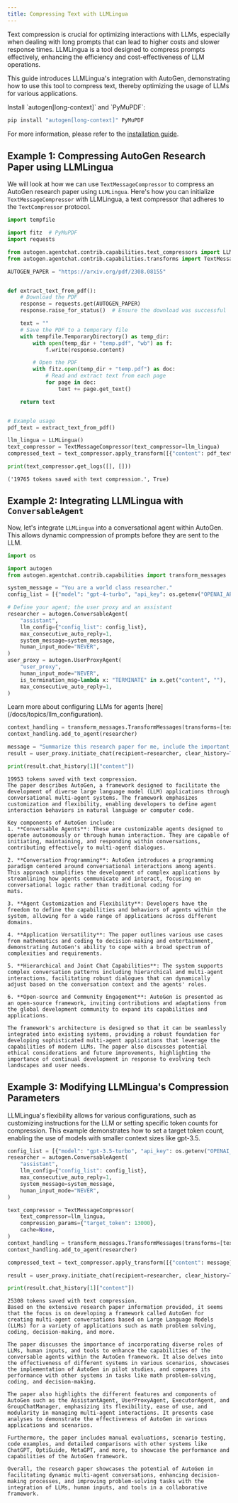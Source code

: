 ```yaml
---
title: Compressing Text with LLMLingua
---
```


Text compression is crucial for optimizing interactions with LLMs, especially when dealing with long prompts that can lead to higher costs and slower response times. LLMLingua is a tool designed to compress prompts effectively, enhancing the efficiency and cost-effectiveness of LLM operations.

This guide introduces LLMLingua's integration with AutoGen, demonstrating how to use this tool to compress text, thereby optimizing the usage of LLMs for various applications.

<div class="info">
<Info>
Install `autogen[long-context]` and `PyMuPDF`:

```bash
pip install "autogen[long-context]" PyMuPDF
```

For more information, please refer to the [installation guide](/docs/installation/).

</Info>
</div>

## Example 1: Compressing AutoGen Research Paper using LLMLingua

We will look at how we can use `TextMessageCompressor` to compress an AutoGen research paper using `LLMLingua`. Here's how you can initialize `TextMessageCompressor` with LLMLingua, a text compressor that adheres to the `TextCompressor` protocol.

```python
import tempfile

import fitz  # PyMuPDF
import requests

from autogen.agentchat.contrib.capabilities.text_compressors import LLMLingua
from autogen.agentchat.contrib.capabilities.transforms import TextMessageCompressor

AUTOGEN_PAPER = "https://arxiv.org/pdf/2308.08155"


def extract_text_from_pdf():
    # Download the PDF
    response = requests.get(AUTOGEN_PAPER)
    response.raise_for_status()  # Ensure the download was successful

    text = ""
    # Save the PDF to a temporary file
    with tempfile.TemporaryDirectory() as temp_dir:
        with open(temp_dir + "temp.pdf", "wb") as f:
            f.write(response.content)

        # Open the PDF
        with fitz.open(temp_dir + "temp.pdf") as doc:
            # Read and extract text from each page
            for page in doc:
                text += page.get_text()

    return text


# Example usage
pdf_text = extract_text_from_pdf()

llm_lingua = LLMLingua()
text_compressor = TextMessageCompressor(text_compressor=llm_lingua)
compressed_text = text_compressor.apply_transform([{"content": pdf_text}])

print(text_compressor.get_logs([], []))
```

```console
('19765 tokens saved with text compression.', True)
```

## Example 2: Integrating LLMLingua with `ConversableAgent`

Now, let's integrate `LLMLingua` into a conversational agent within AutoGen. This allows dynamic compression of prompts before they are sent to the LLM.

```python
import os

import autogen
from autogen.agentchat.contrib.capabilities import transform_messages

system_message = "You are a world class researcher."
config_list = [{"model": "gpt-4-turbo", "api_key": os.getenv("OPENAI_API_KEY")}]

# Define your agent; the user proxy and an assistant
researcher = autogen.ConversableAgent(
    "assistant",
    llm_config={"config_list": config_list},
    max_consecutive_auto_reply=1,
    system_message=system_message,
    human_input_mode="NEVER",
)
user_proxy = autogen.UserProxyAgent(
    "user_proxy",
    human_input_mode="NEVER",
    is_termination_msg=lambda x: "TERMINATE" in x.get("content", ""),
    max_consecutive_auto_reply=1,
)
```

<div class="tip">
  <Info>
    Learn more about configuring LLMs for agents
    [here](/docs/topics/llm_configuration).
  </Info>
</div>

```python
context_handling = transform_messages.TransformMessages(transforms=[text_compressor])
context_handling.add_to_agent(researcher)

message = "Summarize this research paper for me, include the important information" + pdf_text
result = user_proxy.initiate_chat(recipient=researcher, clear_history=True, message=message, silent=True)

print(result.chat_history[1]["content"])
```

```console
19953 tokens saved with text compression.
The paper describes AutoGen, a framework designed to facilitate the development of diverse large language model (LLM) applications through conversational multi-agent systems. The framework emphasizes customization and flexibility, enabling developers to define agent interaction behaviors in natural language or computer code.

Key components of AutoGen include:
1. **Conversable Agents**: These are customizable agents designed to operate autonomously or through human interaction. They are capable of initiating, maintaining, and responding within conversations, contributing effectively to multi-agent dialogues.

2. **Conversation Programming**: AutoGen introduces a programming paradigm centered around conversational interactions among agents. This approach simplifies the development of complex applications by streamlining how agents communicate and interact, focusing on conversational logic rather than traditional coding for
mats.

3. **Agent Customization and Flexibility**: Developers have the freedom to define the capabilities and behaviors of agents within the system, allowing for a wide range of applications across different domains.

4. **Application Versatility**: The paper outlines various use cases from mathematics and coding to decision-making and entertainment, demonstrating AutoGen's ability to cope with a broad spectrum of complexities and requirements.

5. **Hierarchical and Joint Chat Capabilities**: The system supports complex conversation patterns including hierarchical and multi-agent interactions, facilitating robust dialogues that can dynamically adjust based on the conversation context and the agents' roles.

6. **Open-source and Community Engagement**: AutoGen is presented as an open-source framework, inviting contributions and adaptations from the global development community to expand its capabilities and applications.

The framework's architecture is designed so that it can be seamlessly integrated into existing systems, providing a robust foundation for developing sophisticated multi-agent applications that leverage the capabilities of modern LLMs. The paper also discusses potential ethical considerations and future improvements, highlighting the importance of continual development in response to evolving tech landscapes and user needs.
```

## Example 3: Modifying LLMLingua's Compression Parameters

LLMLingua's flexibility allows for various configurations, such as customizing instructions for the LLM or setting specific token counts for compression. This example demonstrates how to set a target token count, enabling the use of models with smaller context sizes like gpt-3.5.

```python
config_list = [{"model": "gpt-3.5-turbo", "api_key": os.getenv("OPENAI_API_KEY")}]
researcher = autogen.ConversableAgent(
    "assistant",
    llm_config={"config_list": config_list},
    max_consecutive_auto_reply=1,
    system_message=system_message,
    human_input_mode="NEVER",
)

text_compressor = TextMessageCompressor(
    text_compressor=llm_lingua,
    compression_params={"target_token": 13000},
    cache=None,
)
context_handling = transform_messages.TransformMessages(transforms=[text_compressor])
context_handling.add_to_agent(researcher)

compressed_text = text_compressor.apply_transform([{"content": message}])

result = user_proxy.initiate_chat(recipient=researcher, clear_history=True, message=message, silent=True)

print(result.chat_history[1]["content"])
```

```console
25308 tokens saved with text compression.
Based on the extensive research paper information provided, it seems that the focus is on developing a framework called AutoGen for creating multi-agent conversations based on Large Language Models (LLMs) for a variety of applications such as math problem solving, coding, decision-making, and more.

The paper discusses the importance of incorporating diverse roles of LLMs, human inputs, and tools to enhance the capabilities of the conversable agents within the AutoGen framework. It also delves into the effectiveness of different systems in various scenarios, showcases the implementation of AutoGen in pilot studies, and compares its performance with other systems in tasks like math problem-solving, coding, and decision-making.

The paper also highlights the different features and components of AutoGen such as the AssistantAgent, UserProxyAgent, ExecutorAgent, and GroupChatManager, emphasizing its flexibility, ease of use, and modularity in managing multi-agent interactions. It presents case analyses to demonstrate the effectiveness of AutoGen in various applications and scenarios.

Furthermore, the paper includes manual evaluations, scenario testing, code examples, and detailed comparisons with other systems like ChatGPT, OptiGuide, MetaGPT, and more, to showcase the performance and capabilities of the AutoGen framework.

Overall, the research paper showcases the potential of AutoGen in facilitating dynamic multi-agent conversations, enhancing decision-making processes, and improving problem-solving tasks with the integration of LLMs, human inputs, and tools in a collaborative framework.
```
